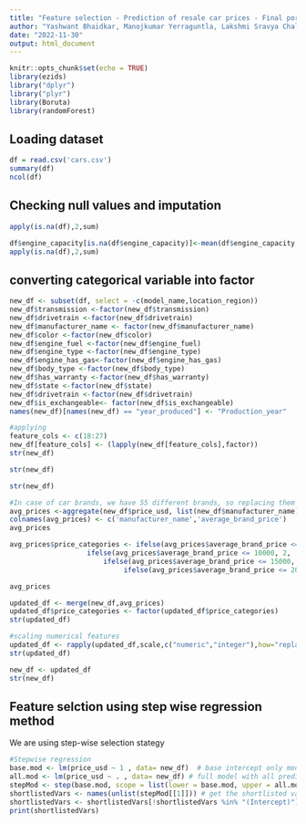 ```yaml
---
title: "Feature selection - Prediction of resale car prices - Final porject"
author: "Yashwant Bhaidkar, Manojkumar Yerraguntla, Lakshmi Sravya Chalapati , Sai Charith Govardhanam"
date: "2022-11-30"
output: html_document
---
```


```r
knitr::opts_chunk$set(echo = TRUE)
library(ezids)
library("dplyr")
library("plyr")
library(Boruta)
library(randomForest)
```

## Loading dataset

```r
df = read.csv('cars.csv')
summary(df)
ncol(df)
```



## Checking null values and imputation
```r
apply(is.na(df),2,sum)
```


```r

df$engine_capacity[is.na(df$engine_capacity)]<-mean(df$engine_capacity,na.rm=TRUE)
apply(is.na(df),2,sum)
```


## converting categorical variable into factor

```r
new_df <- subset(df, select = -c(model_name,location_region))
new_df$transmission <-factor(new_df$transmission)
new_df$drivetrain <-factor(new_df$drivetrain)
new_df$manufacturer_name <- factor(new_df$manufacturer_name)
new_df$color <-factor(new_df$color)
new_df$engine_fuel <-factor(new_df$engine_fuel)
new_df$engine_type <-factor(new_df$engine_type)
new_df$engine_has_gas<-factor(new_df$engine_has_gas)
new_df$body_type <-factor(new_df$body_type)
new_df$has_warranty <-factor(new_df$has_warranty)
new_df$state <-factor(new_df$state)
new_df$drivetrain <-factor(new_df$drivetrain)
new_df$is_exchangeable<- factor(new_df$is_exchangeable)
names(new_df)[names(new_df) == "year_produced"] <- "Production_year"
```



```r
#applying 
feature_cols <- c(18:27)
new_df[feature_cols] <- (lapply(new_df[feature_cols],factor))
str(new_df)
```



```r
str(new_df)
```


```r
str(new_df)
```


```r
#In case of car brands, we have 55 different brands, so replacing them with median prices of the car.
avg_prices <-aggregate(new_df$price_usd, list(new_df$manufacturer_name), FUN=median)
colnames(avg_prices) <- c('manufacturer_name','average_brand_price')
avg_prices
```


```r
avg_prices$price_categories <- ifelse(avg_prices$average_brand_price <= 5000, 1, 
                   ifelse(avg_prices$average_brand_price <= 10000, 2, 
                       ifelse(avg_prices$average_brand_price <= 15000, 3, 
                            ifelse(avg_prices$average_brand_price <= 20000, 4, 5))))

avg_prices
```



```r
updated_df <- merge(new_df,avg_prices)
updated_df$price_categories <- factor(updated_df$price_categories)
str(updated_df)
```



```r
#scaling numerical features
updated_df <- rapply(updated_df,scale,c("numeric","integer"),how="replace")
str(updated_df)
```

```r
new_df <- updated_df
str(new_df)
```

## Feature selction using step wise regression method
We are using step-wise selection stategy

```r
#Stepwise regression
base.mod <- lm(price_usd ~ 1 , data= new_df)  # base intercept only model
all.mod <- lm(price_usd ~ . , data= new_df) # full model with all predictors
stepMod <- step(base.mod, scope = list(lower = base.mod, upper = all.mod), direction = "both", trace = 0, steps = 1000)  # perform step-wise algorithm
shortlistedVars <- names(unlist(stepMod[[1]])) # get the shortlisted variable.
shortlistedVars <- shortlistedVars[!shortlistedVars %in% "(Intercept)"]  # remove intercept 
print(shortlistedVars)
```

